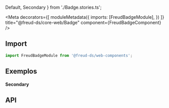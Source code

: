   Default,
  Secondary
} from './Badge.stories.ts';

<Meta 
  decorators={[
    moduleMetadata({
      imports: [FreudBadgeModule],
    })
  ]}
 title="@freud-ds/core-web/Badge" component={FreudBadgeComponent} />

## <a id="importing"></a>Import

```ts
import FreudBadgeModule from '@freud-ds/web-components';
```

## <a id="exemplosw"></a>Exemplos

#### Secondary
<Canvas>
  <Story story={Secondary}/>
</Canvas>

## <a id="api"></a>API

<ArgsTable of={FreudBadgeComponent} />
